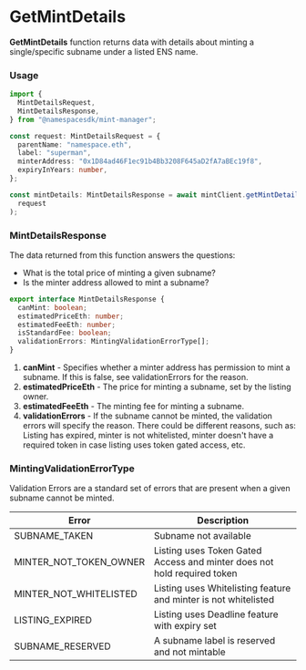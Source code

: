 # GetMintDetails

**GetMintDetails** function returns data with details about minting a single/specific subname under a listed ENS name.

### Usage

```typescript
import {
  MintDetailsRequest,
  MintDetailsResponse,
} from "@namespacesdk/mint-manager";

const request: MintDetailsRequest = {
  parentName: "namespace.eth",
  label: "superman",
  minterAddress: "0x1D84ad46F1ec91b4Bb3208F645aD2fA7aBEc19f8",
  expiryInYears: number,
};

const mintDetails: MintDetailsResponse = await mintClient.getMintDetails(
  request
);
```

### MintDetailsResponse

The data returned from this function answers the questions:

- What is the total price of minting a given subname?
- Is the minter address allowed to mint a subname?

```typescript
export interface MintDetailsResponse {
  canMint: boolean;
  estimatedPriceEth: number;
  estimatedFeeEth: number;
  isStandardFee: boolean;
  validationErrors: MintingValidationErrorType[];
}
```

1. **canMint** - Specifies whether a minter address has permission to mint a subname. If this is false, see validationErrors for the reason.
2. **estimatedPriceEth** - The price for minting a subname, set by the listing owner.
3. **estimatedFeeEth** - The minting fee for minting a subname.
4. **validationErrors** - If the subname cannot be minted, the validation errors will specify the reason. There could be different reasons, such as: Listing has expired, minter is not whitelisted, minter doesn't have a required token in case listing uses token gated access, etc.

### MintingValidationErrorType

Validation Errors are a standard set of errors that are present when a given subname cannot be minted.

| Error                  | Description                                                             |
| ---------------------- | ----------------------------------------------------------------------- |
| SUBNAME_TAKEN          | Subname not available                                                   |
| MINTER_NOT_TOKEN_OWNER | Listing uses Token Gated Access and minter does not hold required token |
| MINTER_NOT_WHITELISTED | Listing uses Whitelisting feature and minter is not whitelisted         |
| LISTING_EXPIRED        | Listing uses Deadline feature with expiry set                           |
| SUBNAME_RESERVED       | A subname label is reserved and not mintable                            |
